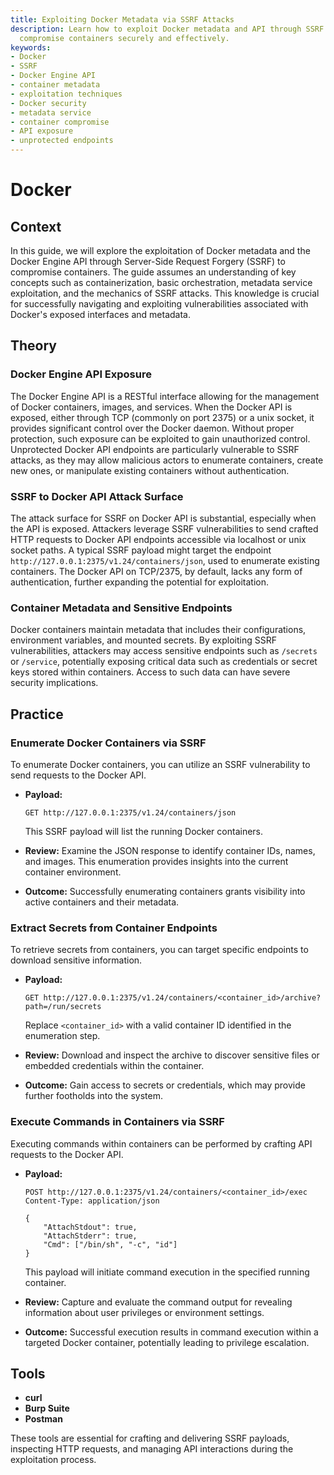 ```yaml
---
title: Exploiting Docker Metadata via SSRF Attacks
description: Learn how to exploit Docker metadata and API through SSRF attacks to
  compromise containers securely and effectively.
keywords:
- Docker
- SSRF
- Docker Engine API
- container metadata
- exploitation techniques
- Docker security
- metadata service
- container compromise
- API exposure
- unprotected endpoints
---
```


# Docker

## Context

In this guide, we will explore the exploitation of Docker metadata and the Docker Engine API through Server-Side Request Forgery (SSRF) to compromise containers. The guide assumes an understanding of key concepts such as containerization, basic orchestration, metadata service exploitation, and the mechanics of SSRF attacks. This knowledge is crucial for successfully navigating and exploiting vulnerabilities associated with Docker's exposed interfaces and metadata.

## Theory

### Docker Engine API Exposure

The Docker Engine API is a RESTful interface allowing for the management of Docker containers, images, and services. When the Docker API is exposed, either through TCP (commonly on port 2375) or a unix socket, it provides significant control over the Docker daemon. Without proper protection, such exposure can be exploited to gain unauthorized control. Unprotected Docker API endpoints are particularly vulnerable to SSRF attacks, as they may allow malicious actors to enumerate containers, create new ones, or manipulate existing containers without authentication.

### SSRF to Docker API Attack Surface

The attack surface for SSRF on Docker API is substantial, especially when the API is exposed. Attackers leverage SSRF vulnerabilities to send crafted HTTP requests to Docker API endpoints accessible via localhost or unix socket paths. A typical SSRF payload might target the endpoint `http://127.0.0.1:2375/v1.24/containers/json`, used to enumerate existing containers. The Docker API on TCP/2375, by default, lacks any form of authentication, further expanding the potential for exploitation.

### Container Metadata and Sensitive Endpoints

Docker containers maintain metadata that includes their configurations, environment variables, and mounted secrets. By exploiting SSRF vulnerabilities, attackers may access sensitive endpoints such as `/secrets` or `/service`, potentially exposing critical data such as credentials or secret keys stored within containers. Access to such data can have severe security implications.

## Practice

### Enumerate Docker Containers via SSRF

To enumerate Docker containers, you can utilize an SSRF vulnerability to send requests to the Docker API.

- **Payload:**

  ```http
  GET http://127.0.0.1:2375/v1.24/containers/json
  ```

  This SSRF payload will list the running Docker containers.

- **Review:** Examine the JSON response to identify container IDs, names, and images. This enumeration provides insights into the current container environment.

- **Outcome:** Successfully enumerating containers grants visibility into active containers and their metadata.

### Extract Secrets from Container Endpoints

To retrieve secrets from containers, you can target specific endpoints to download sensitive information.

- **Payload:**

  ```http
  GET http://127.0.0.1:2375/v1.24/containers/<container_id>/archive?path=/run/secrets
  ```

  Replace `<container_id>` with a valid container ID identified in the enumeration step.

- **Review:** Download and inspect the archive to discover sensitive files or embedded credentials within the container.

- **Outcome:** Gain access to secrets or credentials, which may provide further footholds into the system.

### Execute Commands in Containers via SSRF

Executing commands within containers can be performed by crafting API requests to the Docker API.

- **Payload:**

  ```http
  POST http://127.0.0.1:2375/v1.24/containers/<container_id>/exec
  Content-Type: application/json
  
  {
      "AttachStdout": true,
      "AttachStderr": true,
      "Cmd": ["/bin/sh", "-c", "id"]
  }
  ```

  This payload will initiate command execution in the specified running container.

- **Review:** Capture and evaluate the command output for revealing information about user privileges or environment settings.

- **Outcome:** Successful execution results in command execution within a targeted Docker container, potentially leading to privilege escalation.

## Tools

- **curl**
- **Burp Suite**
- **Postman**

These tools are essential for crafting and delivering SSRF payloads, inspecting HTTP requests, and managing API interactions during the exploitation process.